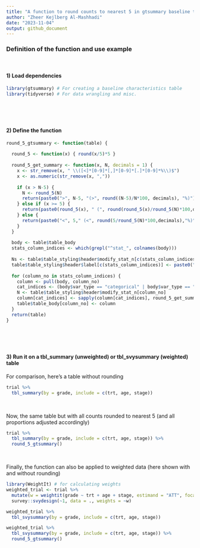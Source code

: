 ```yaml
---
title: "A function to round counts to nearest 5 in gtsummary baseline tables"
author: "Zheer Kejlberg Al-Mashhadi"
date: "2023-11-04"
output: github_document
---
```


### Definition of the function and use example

<br>
  
#### 1) Load dependencies

```r
library(gtsummary) # For creating a baseline characteristics table
library(tidyverse) # For data wrangling and misc.
```
  
<br>
  
<br>
  
#### 2) Define the function

```r

round_5_gtsummary <- function(table) {
  
  round_5 <- function(x) { round(x/5)*5 }
  
  round_5_get_summary <- function(x, N, decimals = 1) {
    x <- str_remove(x, " \\([<]*[0-9]*[,]*[0-9]*[.]*[0-9]*%\\)$")
    x <- as.numeric(str_remove(x, ","))
    
    if (x > N-5) {
      N <- round_5(N)
      return(paste0(">", N-5, "(>", round((N-5)/N*100, decimals), "%)"))
    } else if (x >= 5) {
      return(paste0(round_5(x), " (", round(round_5(x)/round_5(N)*100,decimals),"%)"))
    } else {
      return(paste0("<", 5," (<", round(5/round_5(N)*100,decimals),"%)"))
    }
  }
  
  body <- table$table_body
  stats_column_indices <- which(grepl("^stat_", colnames(body)))
  
  Ns <- table$table_styling$header$modify_stat_n[c(stats_column_indices)]
  table$table_styling$header$label[c(stats_column_indices)] <- paste0("**", table$table_styling$header$modify_stat_level[c(stats_column_indices)], "**", ", N = ", round_5(Ns))
  
  for (column_no in stats_column_indices) {
    column <- pull(body, column_no)
    cat_indices <- (body$var_type == "categorical" | body$var_type == "dichotomous" | body$label == "Unknown") & !is.na(body$stat_1)
    N <- table$table_styling$header$modify_stat_n[column_no]
    column[cat_indices] <- sapply(column[cat_indices], round_5_get_summary, N = N)
    table$table_body[column_no] <- column
  }
  return(table)
}
```
  
<br>

<br>
  
#### 3) Run it on a tbl_summary (unweighted) or tbl_svysummary (weighted) table


For comparison, here's a table without rounding
```r

trial %>% 
  tbl_summary(by = grade, include = c(trt, age, stage))

```
  
<br>
  
Now, the same table but with all counts rounded to nearest 5 (and all proportions adjusted accordingly)
```r

trial %>% 
  tbl_summary(by = grade, include = c(trt, age, stage)) %>%
  round_5_gtsummary()

```
  
<br>
  
Finally, the function can also be applied to weighted data (here shown with and without rounding)
```r

library(WeightIt) # for calculating weights
weighted_trial <- trial %>% 
  mutate(w = weightit(grade ~ trt + age + stage, estimand = "ATT", focal = "I")$weights) %>%
  survey::svydesign(~1, data = ., weights = ~w)

weighted_trial %>%
  tbl_svysummary(by = grade, include = c(trt, age, stage))

weighted_trial %>%
  tbl_svysummary(by = grade, include = c(trt, age, stage)) %>% 
  round_5_gtsummary()

```
